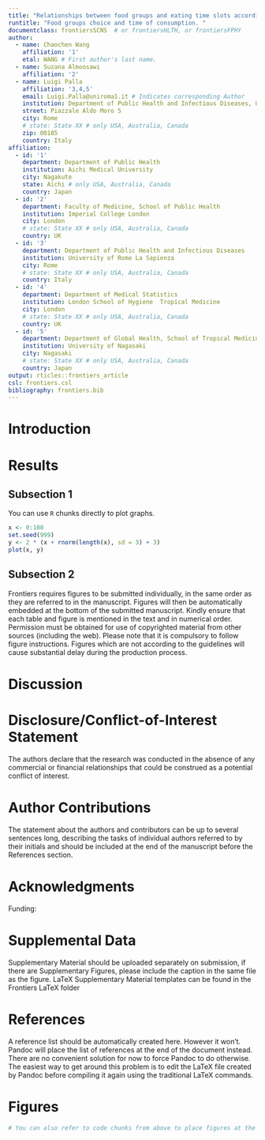 ```yaml
---
title: "Relationships between food groups and eating time slots according to diabetes status in adults from the UK National Diet and Nutrition Survey (2008--2017)"
runtitle: "Food groups choice and time of consumption. "
documentclass: frontiersSCNS  # or frontiersHLTH, or frontiersFPHY
author:
  - name: Chaochen Wang
    affiliation: '1'
    etal: WANG # First author's last name. 
  - name: Suzana Almoosawi
    affiliation: '2'
  - name: Luigi Palla
    affiliation: '3,4,5'
    email: Luigi.Palla@uniroma1.it # Indicates corresponding Author
    institution: Department of Public Health and Infectious Diseases, University of Rome La Sapienza
    street: Piazzale Aldo Moro 5
    city: Rome
    # state: State XX # only USA, Australia, Canada
    zip: 00185
    country: Italy
affiliation:
  - id: '1'
    department: Department of Public Health
    institution: Aichi Medical University
    city: Nagakute
    state: Aichi # only USA, Australia, Canada
    country: Japan
  - id: '2' 
    department: Faculty of Medicine, School of Public Health
    institution: Imperial College London
    city: London
    # state: State XX # only USA, Australia, Canada
    country: UK
  - id: '3' 
    department: Department of Public Health and Infectious Diseases
    institution: University of Rome La Sapienza
    city: Rome
    # state: State XX # only USA, Australia, Canada
    country: Italy
  - id: '4' 
    department: Department of Medical Statistics
    institution: London School of Hygiene  Tropical Medicine
    city: London
    # state: State XX # only USA, Australia, Canada
    country: UK
  - id: '5' 
    department: Department of Global Health, School of Tropical Medicine and Global Health
    institution: University of Nagasaki
    city: Nagasaki
    # state: State XX # only USA, Australia, Canada
    country: Japan
output: rticles::frontiers_article
csl: frontiers.csl
bibliography: frontiers.bib
---
```


\begin{abstract}

Time of eating has been shown to be associated with diabetes and obesity but little is known about less healthy foods and specific time of their intake over the 24 hours of the day. In this study we aimed to identify potential relationships between foods and their eating time, and see whether these associations may vary by diabetes status. The National Diet and Nutrition Survey (NDNS) including 6802 adults (age $\geq$ 19 years old) collected 749,026 food recordings by a 4-day-diary. The contingency table cross-classifying 60 food groups with 7 pre-defined eating time slots (6-9am, 9am-12pm, 12-2pm, 2-5pm, 8-10pm, 10pm-6am) was analyzed by Correspondence Analysis (CA). CA biplots displaying the associations were generated for all adults and separately by diabetes status (self-reported, pre-diabetes, undiagnosed-diabetes, and non-diabetics) to visually explore the associations between food groups and time of eating across diabetes strata. For selected food groups, odds ratios (OR, 99\% confidence intervals, CI) were derived of consuming unhealthy foods at evening/night (8pm-6am) vs. earlier time in the day, by logistic regression models with generalized estimating equations.
The biplots suggested positive associations between evening/night and consumption of puddings, regular soft drinks, sugar confectioneries, chocolates, spirits, beers, ice cream, biscuits, and crisps for all adults in the UK. The OR (99\% CIs) of consuming these foods at evening/night were respectively 1.38 (1.03, 1.86), 1.74 (1.47, 2.06), 1.92 (1.38, 2.69), 3.19 (2.69, 3.79), 11.13 (8.37, 14.80), 7.19 (5.87, 8.82), 2.38 (1.79, 3.15), 1.91 (1.67, 2.16), 1.55 (1.27, 1.88) vs. earlier time in the day. Stratified biplots found that sweetened beverages, sugar-confectioneries appeared more strongly associated with evening/night among un-diagnosed diabetics. Foods consumed in the evening/night time tend to be highly processed, easily accessible, and rich in added sugar or saturated fat. Individuals with undiagnosed diabetes are more likely to consume unhealthy foods at night. Further longitudinal studies are required to ascertain the causal direction of the association between late-eating and diabetes status.
\tiny
 \keyFont{ \section{Keywords:} Chrononutrition, time of eating, correspondence ananlysis, NDNS RP} 

\end{abstract}


# Introduction {-}


# Results {-}

<!-- Comments should be HTML-style comments -->

## Subsection 1 {-}

You can use `R` chunks directly to plot graphs.  

```r
x <- 0:100
set.seed(999)
y <- 2 * (x + rnorm(length(x), sd = 3) + 3)
plot(x, y)
```

## Subsection 2 {-}

Frontiers requires figures to be submitted individually, in the same order as
they are referred to in the manuscript. Figures will then be automatically
embedded at the bottom of the submitted manuscript. Kindly ensure that each
table and figure is mentioned in the text and in numerical order. Permission
must be obtained for use of copyrighted material from other sources (including
the web). Please note that it is compulsory to follow figure instructions.
Figures which are not according to the guidelines will cause substantial delay
during the production process.

# Discussion

# Disclosure/Conflict-of-Interest Statement {-}

<!--  
Frontiers follows the recommendations by the International Committee of Medical
Journal Editors (http://www.icmje.org/ethical_4conflicts.html) which require
that all financial, commercial or other relationships that might be perceived by
the academic community as representing a potential conflict of interest must be
disclosed. If no such relationship exists, authors will be asked to declare that
the research was conducted in the absence of any commercial or financial
relationships that could be construed as a potential conflict of interest. When
disclosing the potential conflict of interest, the authors need to address the
following points:

 - Did you or your institution at any time receive payment or services from a
   third party for any aspect of the submitted work?
 - Please declare financial relationships with entities that could be perceived
   to influence, or that give the appearance of potentially influencing, what
   you wrote in the submitted work.
 - Please declare patents and copyrights, whether pending, issued, licensed
   and/or receiving royalties relevant to the work.
 - Please state other relationships or activities that readers could perceive to
   have influenced, or that give the appearance of potentially influencing, what
   you wrote in the submitted work.
 -->

The authors declare that the research was conducted in the absence of any
commercial or financial relationships that could be construed as a potential
conflict of interest.

# Author Contributions {-}

<!--  

When determining authorship the following criteria should be observed:

 - Substantial contributions to the conception or design of the work; or the
   acquisition, analysis, or interpretation of data for the work; AND
 - Drafting the work or revising it critically for important intellectual
   content; AND
 - Final approval of the version to be published ; AND
 - Agreement to be accountable for all aspects of the work in ensuring that
   questions related to the accuracy or integrity of any part of the work are
   appropriately investigated and resolved.

Contributors who meet fewer than all 4 of the above criteria for authorship
should not be listed as authors, but they should be acknowledged.
(http://www.icmje.org/roles_a.html)

-->

The statement about the authors and contributors can be up to several sentences
long, describing the tasks of individual authors referred to by their initials
and should be included at the end of the manuscript before the References
section.


# Acknowledgments {-}

Funding:

# Supplemental Data 

Supplementary Material should be uploaded separately on submission, if there are
Supplementary Figures, please include the caption in the same file as the
figure. LaTeX Supplementary Material templates can be found in the Frontiers
LaTeX folder

# References

A reference list should be automatically created here. However it won't. Pandoc 
will place the list of references at the end of the document instead. There are 
no convenient solution for now to force Pandoc to do otherwise. The easiest way 
to get around this problem is to edit the LaTeX file created by Pandoc before 
compiling it again using the traditional LaTeX commands.

# Figures {-}

```r
# You can also refer to code chunks from above to place figures at the bottom.
```

